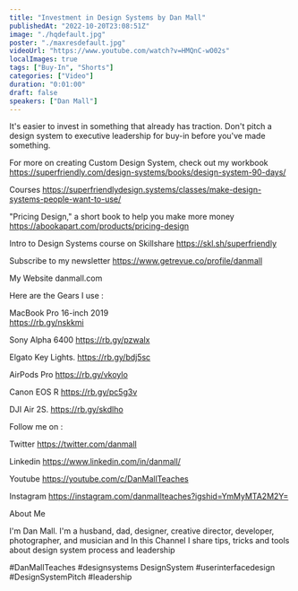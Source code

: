 ```yaml
---
title: "Investment in Design Systems by Dan Mall"
publishedAt: "2022-10-20T23:08:51Z"
image: "./hqdefault.jpg"
poster: "./maxresdefault.jpg"
videoUrl: "https://www.youtube.com/watch?v=HMQnC-wO02s"
localImages: true
tags: ["Buy-In", "Shorts"]
categories: ["Video"]
duration: "0:01:00"
draft: false
speakers: ["Dan Mall"]
---
```


It's easier to invest in something that already has traction. Don't pitch a design system to executive leadership for buy-in before you've made something.

For more on creating Custom Design System, check out my workbook
https://superfriendly.com/design-systems/books/design-system-90-days/

Courses
https://superfriendlydesign.systems/classes/make-design-systems-people-want-to-use/

"Pricing Design," a short book to help you make more money
https://abookapart.com/products/pricing-design

Intro to Design Systems course on Skillshare
https://skl.sh/superfriendly

Subscribe to my newsletter
https://www.getrevue.co/profile/danmall

My Website
danmall.com

Here are the Gears I use :

MacBook Pro 16-inch 2019  
https://rb.gy/nskkmi

Sony Alpha 6400
https://rb.gy/pzwalx

Elgato Key Lights.
https://rb.gy/bdj5sc

AirPods Pro
https://rb.gy/vkoylo

Canon EOS R
https://rb.gy/pc5g3v

DJI Air 2S.
https://rb.gy/skdlho

Follow me on :

Twitter
https://twitter.com/danmall

Linkedin
https://www.linkedin.com/in/danmall/

Youtube
https://youtube.com/c/DanMallTeaches

Instagram
https://instagram.com/danmallteaches?igshid=YmMyMTA2M2Y=

About Me

I'm Dan Mall. I'm a husband, dad, designer, creative director, developer, photographer, and musician and In this Channel I share tips, tricks and tools about design system process and leadership

#DanMallTeaches #designsystems DesignSystem #userinterfacedesign #DesignSystemPitch #leadership
